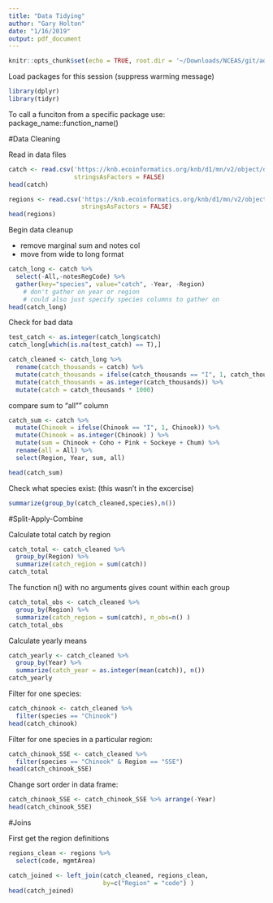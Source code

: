 ```yaml
---
title: "Data Tidying"
author: "Gary Holton"
date: "1/16/2019"
output: pdf_document
---
```


```r
knitr::opts_chunk$set(echo = TRUE, root.dir = '~/Downloads/NCEAS/git/adc/')
```

Load packages for this session (suppress warming message)
```r
library(dplyr)
library(tidyr)
```
To call a funciton from a specific package use: package_name::function_name()

#Data Cleaning

Read in data files
```r
catch <- read.csv('https://knb.ecoinformatics.org/knb/d1/mn/v2/object/df35b.302.1',
                  stringsAsFactors = FALSE)
head(catch)

regions <- read.csv('https://knb.ecoinformatics.org/knb/d1/mn/v2/object/df35b.303.1', 
                    stringsAsFactors = FALSE)
head(regions)
```

Begin data cleanup

* remove marginal sum and notes col
* move from wide to long format
```r
catch_long <- catch %>% 
  select(-All,-notesRegCode) %>%  
  gather(key="species", value="catch", -Year, -Region) 
    # don't gather on year or region
    # could also just specify species columns to gather on
head(catch_long)
```

Check for bad data
```r
test_catch <- as.integer(catch_long$catch)
catch_long[which(is.na(test_catch) == T),]
```

```r
catch_cleaned <- catch_long %>%
  rename(catch_thousands = catch) %>%
  mutate(catch_thousands = ifelse(catch_thousands == "I", 1, catch_thousands)) %>%
  mutate(catch_thousands = as.integer(catch_thousands)) %>%
  mutate(catch = catch_thousands * 1000)
```



compare sum to "all"" column

```r
catch_sum <- catch %>%
  mutate(Chinook = ifelse(Chinook == "I", 1, Chinook)) %>%
  mutate(Chinook = as.integer(Chinook) ) %>%
  mutate(sum = Chinook + Coho + Pink + Sockeye + Chum) %>%
  rename(all = All) %>%
  select(Region, Year, sum, all)

head(catch_sum)
```


Check what species exist: (this wasn't in the excercise)
```r
summarize(group_by(catch_cleaned,species),n())
```



#Split-Apply-Combine

Calculate total catch by region
```r
catch_total <- catch_cleaned %>%
  group_by(Region) %>%
  summarize(catch_region = sum(catch))
catch_total

```

The function n() with no arguments gives count within each group
```r
catch_total_obs <- catch_cleaned %>%
  group_by(Region) %>%
  summarize(catch_region = sum(catch), n_obs=n() )
catch_total_obs

```


Calculate yearly means
```r
catch_yearly <- catch_cleaned %>%
  group_by(Year) %>%
  summarize(catch_year = as.integer(mean(catch)), n())
catch_yearly
```

Filter for one species:
```r
catch_chinook <- catch_cleaned %>%
  filter(species == "Chinook")
head(catch_chinook)
```

Filter for one species in a particular region:
```r
catch_chinook_SSE <- catch_cleaned %>%
  filter(species == "Chinook" & Region == "SSE")
head(catch_chinook_SSE)
```

Change sort order in data frame:
```r
catch_chinook_SSE <- catch_chinook_SSE %>% arrange(-Year)
head(catch_chinook_SSE)
```



#Joins

First get the region definitions
```r
regions_clean <- regions %>%
  select(code, mgmtArea)
```

```r
catch_joined <- left_join(catch_cleaned, regions_clean, 
                          by=c("Region" = "code") )
head(catch_joined)
```


